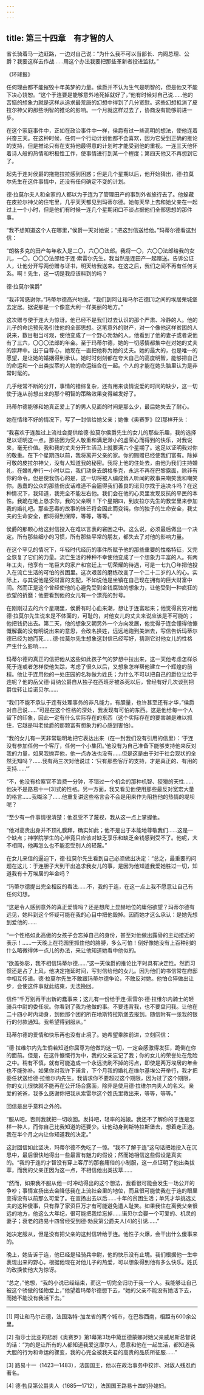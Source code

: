 ```yaml
---
---
---
```

title: 第三十四章　有才智的人
---

省长骑着马一边赶路，一边对自己说：“为什么我不可以当部长、内阁总理、公爵？我要这样去作战……用这个办法我要把那些革新者投进监狱。”

《环球报》





任何理由都不能摧毁十年美梦的力量。侯爵并不认为生气是明智的，但是他又不能下决心饶恕。“这个于连要是能够意外地死掉就好了，”他有时候对自己说……他的苦恼的想象力就是这样从追求最荒唐的幻想中得到了几分宽慰。这些幻想抵消了皮拉尔神父的那些明智的推论的影响。一个月就这样过去了，协商没有能够前进一步。

在这个家庭事件中，正如在政治事件中一样，侯爵有过一些高明的想法，使他连着兴奋三天。在这种时候，任何一个行动计划他都不会喜欢，因为它受到正确的推论的支持，但是推论只有在支持他最得意的计划时才能受到他的重视。一连三天他怀着诗人般的热情和积极性工作，使事情进行到某一个程度；第四天他又不再想到它了。

起先于连对侯爵的拖拖拉拉感到困惑；但是几个星期以后，他开始猜出，德·拉莫尔先生在这件事情中，还没有任何确定不变的计划。

德·拉莫尔夫人和全家的人都以为于连为了管理田产的事到外省旅行去了。他躲藏在皮拉尔神父的住宅里，几乎天天都见到玛蒂尔德。她每天早上去和她父亲在一起过上一个小时，但是他们有时候一连几个星期闭口不谈占据他们全部思想的那件事。

“我不想知道这个人在哪里，”侯爵一天对她说；“把这封信送给他。”玛蒂尔德看这封信：





“朗格多克的田产每年收入是二〇，六〇〇法郎。我将一〇，六〇〇法郎给我的女儿，一〇，〇〇〇法郎给于连·索雷尔先生。我当然是连田产一起赠送。告诉公证人，让他分开写两份赠与证书，明天给我送来。在这之后，我们之间不再有任何关系。啊！先生，这一切是我应该料到的吗？

德·拉莫尔侯爵”





“我非常感谢你，”玛蒂尔德高兴地说。“我们到阿让和马尔芒德[1]之间的埃居荣城堡去定居。据说那是一个像意大利一样美丽的地方。”

这次赠与使于连大为惊讶。他已经不是我们过去认识的那个严肃、冷静的人。他的儿子的命运预先吸引住他的全部思想。这笔意外的财产，对一个像他这样贫困的人说来，数目相当可观，使他变成了一个野心勃勃的人。他看到了他的妻子或者说他有了三六，〇〇〇法郎的年金。至于玛蒂尔德，她的一切感情都集中在对她的丈夫的崇拜中。出于自尊心，她现在一直把他称为她的丈夫。她的最大的，也是唯一的愿望，是让她的婚姻得到承认。她时时刻刻都在夸大自己的高度明智，能够把自己的命运和一个出类拔萃的人物的命运结合在一起。个人的才能在她头脑里认为是非常时髦的。

几乎经常不断的分开，事情的错综复杂，还有用来谈情说爱的时间的缺少，这一切使于连从前想出来的那个明智的策略效果变得越发好了。

玛蒂尔德能够和她真正爱上了的男人见面的时间是那么少，最后她失去了耐心。

她在情绪不好的情况下，写了一封信给她父亲；她像《奥赛罗》[2]那样开头：





“我喜欢于连胜过上流社会提供给德·拉莫尔侯爵先生的女儿的那些乐趣，我的选择足以证明这一点。那些因为受人敬重和满足渺小的虚荣心而得到的快乐，对我说来，毫无价值。我和我的丈夫分开生活马上就要满六个星期了。这足以证明我对你的敬重。在下个星期四以前，我将离开父亲的家。你的赐赠已经使我们富有。除掉可敬的皮拉尔神父，没有人知道我的秘密。我将上他的住处去，由他为我们主持婚礼，在婚礼举行一小时以后，我们动身去朗格多克，永远不再在巴黎露面，除非有你的命令。但是使我伤心的是，这一切将被人编成耸人听闻的故事来嘲笑我和嘲笑你。愚蠢的公众的那些俏皮话难道不会逼得我们善良的诺贝尔找于连决斗吗？在这种情况下，我知道，我完全不能左右他。我们会在他的心灵里发现反抗的平民的本性。我跪在地上恳求你，我的父亲啊！下个星期四，到皮拉尔先生的教堂里来参加我的婚礼吧。那些恶毒的故事的锋芒将会因此而变钝，你的独子的生命安全，我丈夫的生命安全，都将得到保障，等等，等等。”





侯爵的那颗心给这封信投入在难以言表的窘困之中。这么说，必须最后做出一个决定。所有那些细小的习惯，所有那些平常的朋友，都失去了对他的影响力量。

在这个罕见的情况下，年轻时代经历的事件所赋予他的那些重要的性格特征，又完全恢复了它们的力量。流亡生活的种种不幸使他变成了一个想象力丰富的人。有两年工夫，他享有一笔巨大的家产和宫廷上一切荣耀的待遇，可是一七九〇年把他投入在流亡生活的可怕的贫困里。这次艰苦的磨练改变了一个二十二岁的人的心。实际上，与其说他是受财富的支配，不如说他是坐镇在自己现在拥有的巨大财富中间。然而正是这个曾经使他的心避免受到金钱腐蚀的想象力，让他受到一种疯狂的欲望的折磨：他要看到他的女儿有一个漂亮的封号。

在刚刚过去的六个星期里，侯爵有时心血来潮，想让于连富起来；他觉得贫穷对他德·拉莫尔先生说来是不体面的，可耻的，对他女儿的丈夫来说应该是不可能的；他把钱扔出去。第二天，他的想象又朝另外一个方向发展，他觉得于连会懂得他慷慨解囊的没有明说出来的意思，会改名换姓，远远地跑到美洲去，写信告诉玛蒂尔德已经为她而死……德·拉莫尔先生想象这封信已经写好，猜测它对他女儿的性格产生什么影响……

玛蒂尔德的真正的信把他从这些如此孩子气的梦想中拉出来，这一天他考虑怎样杀死于连或者怎样使他失踪，考虑了很久以后，又想象怎样帮他建立一个辉煌的前程。他让于连用他的一处庄园的名称做为姓氏；为什么不可以把自己的爵位让给于连呢？他的岳父德·肖纳公爵自从独子在西班牙被杀死以后，曾经有好几次谈到把爵位转让给诺贝尔……

“我们不能不承认于连有处理事务的非凡能力，有胆量，也许甚至还有才华，”侯爵对自己说……“可是在这个性格的深处，我发现有可怕的东西。这是他给每一个人留下的印象，因此一定有什么实际存在的东西（这个实际存在的要害越是难以抓住，它越是叫老侯爵的那颗富有想象力的心感到害怕）。

“我的女儿有一天非常聪明地把它表达出来（在一封我们没有引用的信里）：‘于连没有参加任何一个客厅，任何一个小集团。’他没有为自己准备下能够支持他来反对我的力量，如果我抛弃他，他一点办法也没有……但是这是由于对于社会现状的全然无知吗？……我有两三次对他说过：‘只有那些客厅的支持，才是真正的、有用的支持……’”

“不，他没有检察官不浪费一分钟，不错过一个机会的那种机智、狡猾的天性……他决不是路易十一[3]式的性格。另一方面，我又看见他使用那些最反对宽宏大量的格言……我糊涂了……他重复讲这些格言会不会是用来作为阻挡他的热情的堤坝呢？

“至少有一件事情很清楚：他忍受不了蔑视，我从这一点上掌握他。

“他对高贵出身并不顶礼膜拜，确实如此；他不是出于本能地尊敬我们……这是一个缺点；神学院学生的心毕竟只应该对缺乏享乐和缺乏金钱感到受不了。他呢，大不相同，他再怎么也不能忍受别人的轻蔑。”

在女儿来信的逼迫下，德·拉莫尔先生看到自己必须做出决定：“总之，最重要的问题在这儿：于连胆子大到干出追求我女儿的事，是因为他知道我爱她胜过一切，知道我有十万埃居的年金吗？

“玛蒂尔德提出完全相反的看法……不，我的于连，在这一点上我不愿意让自己有任何幻想。

“这是令人感到意外的真正爱情吗？还是想爬上显赫地位的庸俗欲望？玛蒂尔德有远见，她料到这个怀疑可能在我的心目中把他毁掉。因而她才这么承认：是她先想到爱他的……

“一个性格如此高傲的女孩子会忘掉自己的身份，甚至对他做出露骨的主动接近的表示！……一天晚上在花园里抓住他的胳膊，多么可怕！倒好像她没有上百种别的什么略微得体一点儿的办法，来让他知道她看中他似的。

“欲盖弥彰，我不相信玛蒂尔德……”这一天侯爵的推论比平时具有决定性。然而习惯还是占了上风，他决定拖延时间，写封信给他的女儿。因为他们的书信常在府邸中相互传递。德·拉莫尔先生不敢跟玛蒂尔德争论，不敢反对她。他怕仓猝做出让步，会使这件事就此结束，无法挽回。





信件“千万别再干出新的蠢事来；这儿有一份给于连·索雷尔·德·拉维尔内骑士的轻骑兵中尉的委任状。你看到了我为他做的事。不要违背我，也不要盘问我。让他在二十四小时内动身，到他那个团的所在地斯特拉斯堡去报到。随信附有一张我的银行的付款通知。我希望得到服从。”





玛蒂尔德的爱情和快乐再也没有止境了。她希望乘胜前进，立刻回信：





“德·拉维尔内先生倘若知道你屈尊为他做的这一切，一定会感激得发狂，跪倒在你的面前。但是，在这件慷慨行为中，我的父亲忘记了我；你的女儿的荣誉处在危险之中。稍有不慎，就有可能造成一个永远洗刷不掉的污点，即使是两万埃居的年金也不能弥补。如果你对我许下诺言，下个月我的婚礼在维尔基埃公开举行，我才把委任状送给德·拉维尔内先生。我请求你不要超过这个期限，因为过了这个期限，你的女儿很快就不能再在公开场合露面，除非是使用德·拉维尔内夫人的名义。亲爱的爸爸，我多么感谢你把我从索雷尔这个姓氏里救出来，等等，等等。”





回信是出乎意料之外的。





“服从吧，否则我就把一切收回。发抖吧，轻率的姑娘。我还不了解你的于连是怎样一种人，而你自己比我知道的还要少。让他动身到斯特拉斯堡去，想着走正道。我在半个月之内让你知道我的决定。”





这封回信如此坚决，玛蒂尔德不免吃了一惊。“我不了解于连”这句话把她投入在沉思中，最后很快地得出一些最富有魅力的假设；然而她相信这些假设是真实的。“我的于连的才智没有穿上客厅的那套庸俗的小制服，这一点证明了他出类拔萃，而我的父亲正因为这一点，不相信他出类拔萃……

“然而，如果我不服从他一时冲动得出的这个想法，我看很可能会发生一场公开的争吵；事情宣扬出去会降低我在上流社会里的地位，而且很可能使我在于连的眼里变得没有以前那么可爱了。在宣扬出去以后……十年的贫困生活；单凭才华挑选丈夫的这种傻事，只有靠了家资巨万才有可能避免遭人耻笑。如果我住在离我父亲很远的地方，他这么大年纪，很可能把我给忘掉……诺贝尔会娶一个可爱的、机灵的妻子；衰老的路易十四曾经受到德·勃艮第公爵夫人[4]的引诱……”

她决定服从，但是没有把父亲的这封信转给于连。他性子火爆，会干出什么傻事来的。

晚上，她告诉于连，他已经是轻骑兵中尉，他的快乐没有止境。我们根据他一生中表现出来的野心，根据他现在对他儿子的热爱，可以想象得到他有多么快乐。姓氏的改换使他大为惊讶。

“总之，”他想，“我的小说已经结束，而这一切完全归功于我一个人。我能够让自己被这个骄傲的怪物爱上，”他望着玛蒂尔德想下去，“她的父亲不能没有她活下去，而她不能没有我活下去。”



* * *



[1] 阿让和马尔芒德，法国洛特-加龙省的两个城市，在巴黎西南，相距有600余公里。

[2] 指莎士比亚的悲剧《奥赛罗》第1幕第3场中黛丝德蒙娜对她父亲威尼斯总督说的话：“为的是让所有的人都知道我爱这摩尔人，愿意和他在一起生活，都知道我大胆的行为和命运的骤变，我的心完全被我夫君的高贵的品质所征服……”

[3] 路易十一（1423—1483），法国国王，他以在政治事务中狡诈、对敌人残忍而著名。

[4] 德·勃艮第公爵夫人（1685—1712），法国国王路易十四的孙媳妇。